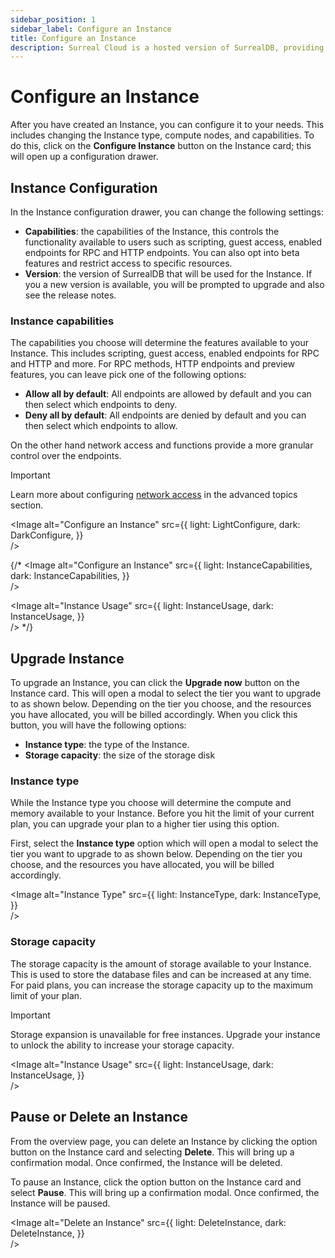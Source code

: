```yaml
---
sidebar_position: 1
sidebar_label: Configure an Instance
title: Configure an Instance
description: Surreal Cloud is a hosted version of SurrealDB, providing a fully managed, scalable, and secure database solution. This guide will help you migrate your existing SurrealDB Instance to Surreal Cloud.
---
```




# Configure an Instance

After you have created an Instance, you can configure it to your needs. This includes changing the Instance type, compute nodes, and capabilities. To do this, click on the **Configure Instance** button on the Instance card; this will open up a configuration drawer.

## Instance Configuration

In the Instance configuration drawer, you can change the following settings:

- **Capabilities**: the capabilities of the Instance, this controls the functionality available to users such as scripting, guest access, enabled endpoints for RPC and HTTP endpoints. You can also opt into beta features and restrict access to specific resources.
- **Version**: the version of SurrealDB that will be used for the Instance. If you a new version is available, you will be prompted to upgrade and also see the release notes.


### Instance capabilities

The capabilities you choose will determine the features available to your Instance. This includes scripting, guest access, enabled endpoints for RPC and HTTP and more. For RPC methods, HTTP endpoints and preview features, you can leave pick one of the following options:

- **Allow all by default**: All endpoints are allowed by default and you can then select which endpoints to deny.
- **Deny all by default**: All endpoints are denied by default and you can then select which endpoints to allow.

On the other hand network access and functions provide a more granular control over the endpoints. 

> [!IMPORTANT]
> Learn more about configuring [network access](/docs/cloud/advanced-topics/network-access) in the advanced topics section.

<Image
alt="Configure an Instance"
src={{
	light: LightConfigure,
	dark: DarkConfigure,
	}}  
/>

{/* <Image
alt="Configure an Instance"
src={{
	light: InstanceCapabilities,
	dark: InstanceCapabilities,
	}}  
/>


<Image
alt="Instance Usage"
src={{
	light: InstanceUsage,
	dark: InstanceUsage,
	}}  
/> */}


## Upgrade Instance

To upgrade an Instance, you can click the **Upgrade now** button on the Instance card. This will open a modal to select the tier you want to upgrade to as shown below. Depending on the tier you choose, and the resources you have allocated, you will be billed accordingly. When you click this button, you will have the following options:

- **Instance type**: the type of the Instance.
- **Storage capacity**: the size of the storage disk

### Instance type

While the Instance type you choose will determine the compute and memory available to your Instance. Before you hit the limit of your current plan, you can upgrade your plan to a higher tier using this option. 

First, select the **Instance type** option which will open a modal to select the tier you want to upgrade to as shown below. Depending on the tier you choose, and the resources you have allocated, you will be billed accordingly.

<Image
alt="Instance Type"
src={{
	light: InstanceType,
	dark: InstanceType,
	}}  
/>


### Storage capacity

The storage capacity is the amount of storage available to your Instance. This is used to store the database files and can be increased at any time. For paid plans, you can increase the storage capacity up to the maximum limit of your plan.

> [!IMPORTANT]
> Storage expansion is unavailable for free instances. Upgrade your instance to unlock the ability to increase your storage capacity.

<Image
alt="Instance Usage"
src={{
	light: InstanceUsage,
	dark: InstanceUsage,
	}}  
/> 

## Pause or Delete an Instance 

From the overview page, you can delete an Instance by clicking the option button on the Instance card and selecting **Delete**. This will bring up a confirmation modal. Once confirmed, the Instance will be deleted.

To pause an Instance, click the option button on the Instance card and select **Pause**. This will bring up a confirmation modal. Once confirmed, the Instance will be paused.


<Image
alt="Delete an Instance"
src={{
	light: DeleteInstance,
	dark: DeleteInstance,
	}}  
/>
